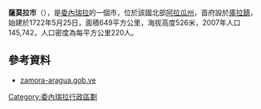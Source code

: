 {{Coord|10|2|N|67|29|W|display=title}}

'''薩莫拉市'''（{{lang-es|Municipio Zamora}}），是[[委內瑞拉|委內瑞拉]]的一個市，位於該國北部[[阿拉瓜州|阿拉瓜州]]，首府設於[[庫拉鎮|庫拉鎮]]，始建於1722年5月25日，面積649平方公里，海拔高度526米，2007年人口145,742，人口密度為每平方公里220人。

==參考資料==
*[http://zamora-aragua.gob.ve/portal-alcaldias/ zamora-aragua.gob.ve]{{dead link|date=十月 2017 |bot=InternetArchiveBot }} {{es icon}}

{{Venezuela-geo-stub}}
[[Category:委內瑞拉行政區劃|Category:委內瑞拉行政區劃]]
